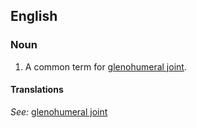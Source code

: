 ==English==
===Noun===
{{en-noun|sg=[[shoulder]] [[joint]]}}

# A common term for [[glenohumeral joint]].

====Translations====
{{top}}
''See:'' [[glenohumeral joint]]
{{bottom}}